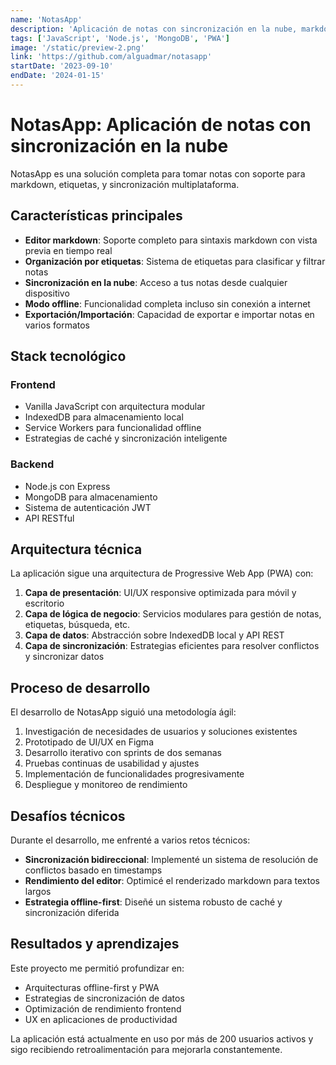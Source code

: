 ```yaml
---
name: 'NotasApp'
description: 'Aplicación de notas con sincronización en la nube, markdown y etiquetas, compatible con dispositivos móviles y escritorio'
tags: ['JavaScript', 'Node.js', 'MongoDB', 'PWA']
image: '/static/preview-2.png'
link: 'https://github.com/alguadmar/notasapp'
startDate: '2023-09-10'
endDate: '2024-01-15'
---
```


# NotasApp: Aplicación de notas con sincronización en la nube

NotasApp es una solución completa para tomar notas con soporte para markdown, etiquetas, y sincronización multiplataforma.

## Características principales

- **Editor markdown**: Soporte completo para sintaxis markdown con vista previa en tiempo real
- **Organización por etiquetas**: Sistema de etiquetas para clasificar y filtrar notas
- **Sincronización en la nube**: Acceso a tus notas desde cualquier dispositivo
- **Modo offline**: Funcionalidad completa incluso sin conexión a internet
- **Exportación/Importación**: Capacidad de exportar e importar notas en varios formatos

## Stack tecnológico

### Frontend
- Vanilla JavaScript con arquitectura modular
- IndexedDB para almacenamiento local
- Service Workers para funcionalidad offline
- Estrategias de caché y sincronización inteligente

### Backend
- Node.js con Express
- MongoDB para almacenamiento
- Sistema de autenticación JWT
- API RESTful

## Arquitectura técnica

La aplicación sigue una arquitectura de Progressive Web App (PWA) con:

1. **Capa de presentación**: UI/UX responsive optimizada para móvil y escritorio
2. **Capa de lógica de negocio**: Servicios modulares para gestión de notas, etiquetas, búsqueda, etc.
3. **Capa de datos**: Abstracción sobre IndexedDB local y API REST
4. **Capa de sincronización**: Estrategias eficientes para resolver conflictos y sincronizar datos

## Proceso de desarrollo

El desarrollo de NotasApp siguió una metodología ágil:

1. Investigación de necesidades de usuarios y soluciones existentes
2. Prototipado de UI/UX en Figma
3. Desarrollo iterativo con sprints de dos semanas
4. Pruebas continuas de usabilidad y ajustes
5. Implementación de funcionalidades progresivamente
6. Despliegue y monitoreo de rendimiento

## Desafíos técnicos

Durante el desarrollo, me enfrenté a varios retos técnicos:

- **Sincronización bidireccional**: Implementé un sistema de resolución de conflictos basado en timestamps
- **Rendimiento del editor**: Optimicé el renderizado markdown para textos largos
- **Estrategia offline-first**: Diseñé un sistema robusto de caché y sincronización diferida

## Resultados y aprendizajes

Este proyecto me permitió profundizar en:

- Arquitecturas offline-first y PWA
- Estrategias de sincronización de datos
- Optimización de rendimiento frontend
- UX en aplicaciones de productividad

La aplicación está actualmente en uso por más de 200 usuarios activos y sigo recibiendo retroalimentación para mejorarla constantemente.
